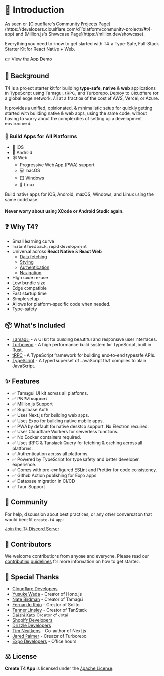 
# 👋 Introduction

<Callout type="info" emoji="☁️">
  As seen on [Cloudflare's Community Projects
  Page](https://developers.cloudflare.com/d1/platform/community-projects/#t4-app) and [Million.js's
  Showcase Page](https://million.dev/showcase).
</Callout>

Everything you need to know to get started with T4, a Type-Safe, Full-Stack Starter Kit for React Native + Web.

👉 [View the App Demo](https://app.t4stack.com)

## 📖 Background

T4 is a project starter kit for building **type-safe**, **native** & **web** applications in TypeScript using Tamagui, tRPC, and Turborepo. Deploy to Cloudflare for a global edge network. All at a fraction of the cost of AWS, Vercel, or Azure.

It provides a unified, opinionated, & minimalistic setup for quickly getting started with building native & web apps, using the same code, without having to worry about the complexities of setting up a development environment.

### 💪 Build Apps for All Platforms

- 📱 iOS
- 🤖 Android
- 🕸️ Web
  - Progressive Web App (PWA) support
  - 💻 macOS
  - 🪟 Windows
  - 🐧 Linux

Build native apps for iOS, Android, macOS, Windows, and Linux using the same codebase.

#### Never worry about using XCode or Android Studio again.

## ❓ Why T4?

- Small learning curve
- Instant feedback, rapid development
- Universal across **React Native** & **React Web**
  - [Data fetching](https://tanstack.com/query/latest)
  - [Styling](https://tamagui.dev)
  - [Authentication](https://supabase.com)
  - [Navigation](https://solito.dev)
- High code re-use
- Low bundle size
- Edge compatible
- Fast startup time
- Simple setup
- Allows for platform-specific code when needed.
- Type-safety

## 📦 What's Included

- [Tamagui](https://tamagui.dev) - A UI kit for building beautiful and responsive user interfaces.
- [Turborepo](https://turbo.build/) - A high performance build system for TypeScript, built in Rust.
- [tRPC](https://trpc.io) - A TypeScript framework for building end-to-end typesafe APIs.
- [TypeScript](https://www.typescriptlang.org) - A typed superset of JavaScript that compiles to plain JavaScript.

## ✨ Features

- ✅ Tamagui UI kit across all platforms.
- ✅ PNPM support
- ✅ Million.js Support
- ✅ Supabase Auth
- ✅ Uses Next.js for building web apps.
- ✅ Uses Expo for building native mobile apps.
- ✅ PWA by default for native desktop support. No Electron required.
- ✅ Uses Cloudflare Workers for serverless functions.
- ✅ No Docker containers required.
- ✅ Uses tRPC & Tanstack Query for fetching & caching across all platforms.
- ✅ Authentication across all platforms.
- ✅ Powered by TypeScript for type safety and better developer experience.
- ✅ Comes with pre-configured ESLint and Prettier for code consistency.
- ✅ Github Action publishing for Expo apps
- ✅ Database migration in CI/CD
- ✅ Tauri Support

## 💬 Community

For help, discussion about best practices, or any other conversation that would benefit `create-t4-app`:

[Join the T4 Discord Server](https://discord.gg/wj2GV7AvQd)

## 🫶 Contributors

We welcome contributions from anyone and everyone. Please read our [contributing guidelines](https://github.com/timothymiller/t4-app/blob/main/CONTRIBUTING.md) for more information on how to get started.

## 👏 Special Thanks

- [Cloudflare Developers](https://twitter.com/CloudflareDev)
- [Yusuke Wada](https://twitter.com/yusukebe) - Creator of Hono.js
- [Nate Birdman](https://twitter.com/natebirdman) - Creator of Tamagui
- [Fernando Rojo](https://twitter.com/fernandotherojo) - Creator of Solito
- [Tanner Linsley](https://twitter.com/tannerlinsley) - Creator of TanStack
- [Daishi Kato](https://twitter.com/dai_shi) Creator of Jotai
- [Shopify Developers](https://twitter.com/ShopifyDevs)
- [Drizzle Developers](https://twitter.com/DrizzleOrm)
- [Tim Neutkens](https://twitter.com/timneutkens) - Co-author of Next.js
- [Jared Palmer](https://twitter.com/jaredpalmer) - Creator of Turborepo
- [Expo Developers](https://twitter.com/expo) - Office hours

## ⚖️ License

**Create T4 App** is licensed under the [Apache License](https://github.com/timothymiller/t4-app/blob/main/LICENSE).
